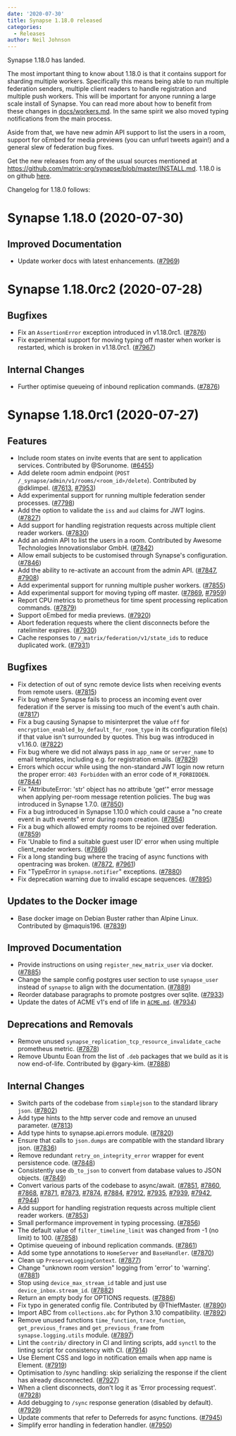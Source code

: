 ```yaml
---
date: '2020-07-30'
title: Synapse 1.18.0 released
categories:
  - Releases
author: Neil Johnson
---
```


Synapse 1.18.0 has landed.

The most important thing to know about 1.18.0 is that it contains support for sharding multiple workers. Specifically this means being able to run multiple federation senders, multiple client readers to handle registration and multiple push workers. This will be important for anyone running a large scale install of Synapse. You can read more about how to benefit from these changes in [docs/workers.md](https://github.com/matrix-org/synapse/blob/develop/docs/workers.md). In the same spirit we also moved typing notifications from the main process.

Aside from that, we have new admin API support to list the users in a room, support for oEmbed for media previews (you can unfurl tweets again!) and a general slew of federation bug fixes.

Get the new releases from any of the usual sources mentioned at https://github.com/matrix-org/synapse/blob/master/INSTALL.md. 1.18.0 is on github [here](https://github.com/matrix-org/synapse/releases/tag/v1.18.0).

Changelog for 1.18.0 follows:

Synapse 1.18.0 (2020-07-30)
===========================

Improved Documentation
----------------------

- Update worker docs with latest enhancements. ([\#7969](https://github.com/matrix-org/synapse/issues/7969))


Synapse 1.18.0rc2 (2020-07-28)
==============================

Bugfixes
--------

- Fix an `AssertionError` exception introduced in v1.18.0rc1. ([\#7876](https://github.com/matrix-org/synapse/issues/7876))
- Fix experimental support for moving typing off master when worker is restarted, which is broken in v1.18.0rc1. ([\#7967](https://github.com/matrix-org/synapse/issues/7967))


Internal Changes
----------------

- Further optimise queueing of inbound replication commands. ([\#7876](https://github.com/matrix-org/synapse/issues/7876))


Synapse 1.18.0rc1 (2020-07-27)
==============================

Features
--------

- Include room states on invite events that are sent to application services. Contributed by @Sorunome. ([\#6455](https://github.com/matrix-org/synapse/issues/6455))
- Add delete room admin endpoint (`POST /_synapse/admin/v1/rooms/<room_id>/delete`). Contributed by @dklimpel. ([\#7613](https://github.com/matrix-org/synapse/issues/7613), [\#7953](https://github.com/matrix-org/synapse/issues/7953))
- Add experimental support for running multiple federation sender processes. ([\#7798](https://github.com/matrix-org/synapse/issues/7798))
- Add the option to validate the `iss` and `aud` claims for JWT logins. ([\#7827](https://github.com/matrix-org/synapse/issues/7827))
- Add support for handling registration requests across multiple client reader workers. ([\#7830](https://github.com/matrix-org/synapse/issues/7830))
- Add an admin API to list the users in a room. Contributed by Awesome Technologies Innovationslabor GmbH. ([\#7842](https://github.com/matrix-org/synapse/issues/7842))
- Allow email subjects to be customised through Synapse's configuration. ([\#7846](https://github.com/matrix-org/synapse/issues/7846))
- Add the ability to re-activate an account from the admin API. ([\#7847](https://github.com/matrix-org/synapse/issues/7847), [\#7908](https://github.com/matrix-org/synapse/issues/7908))
- Add experimental support for running multiple pusher workers. ([\#7855](https://github.com/matrix-org/synapse/issues/7855))
- Add experimental support for moving typing off master. ([\#7869](https://github.com/matrix-org/synapse/issues/7869), [\#7959](https://github.com/matrix-org/synapse/issues/7959))
- Report CPU metrics to prometheus for time spent processing replication commands. ([\#7879](https://github.com/matrix-org/synapse/issues/7879))
- Support oEmbed for media previews. ([\#7920](https://github.com/matrix-org/synapse/issues/7920))
- Abort federation requests where the client disconnects before the ratelimiter expires. ([\#7930](https://github.com/matrix-org/synapse/issues/7930))
- Cache responses to `/_matrix/federation/v1/state_ids` to reduce duplicated work. ([\#7931](https://github.com/matrix-org/synapse/issues/7931))


Bugfixes
--------

- Fix detection of out of sync remote device lists when receiving events from remote users. ([\#7815](https://github.com/matrix-org/synapse/issues/7815))
- Fix bug where Synapse fails to process an incoming event over federation if the server is missing too much of the event's auth chain. ([\#7817](https://github.com/matrix-org/synapse/issues/7817))
- Fix a bug causing Synapse to misinterpret the value `off` for `encryption_enabled_by_default_for_room_type` in its configuration file(s) if that value isn't surrounded by quotes. This bug was introduced in v1.16.0. ([\#7822](https://github.com/matrix-org/synapse/issues/7822))
- Fix bug where we did not always pass in `app_name` or `server_name` to email templates, including e.g. for registration emails. ([\#7829](https://github.com/matrix-org/synapse/issues/7829))
- Errors which occur while using the non-standard JWT login now return the proper error: `403 Forbidden` with an error code of `M_FORBIDDEN`. ([\#7844](https://github.com/matrix-org/synapse/issues/7844))
- Fix "AttributeError: 'str' object has no attribute 'get'" error message when applying per-room message retention policies. The bug was introduced in Synapse 1.7.0. ([\#7850](https://github.com/matrix-org/synapse/issues/7850))
- Fix a bug introduced in Synapse 1.10.0 which could cause a "no create event in auth events" error during room creation. ([\#7854](https://github.com/matrix-org/synapse/issues/7854))
- Fix a bug which allowed empty rooms to be rejoined over federation. ([\#7859](https://github.com/matrix-org/synapse/issues/7859))
- Fix 'Unable to find a suitable guest user ID' error when using multiple client_reader workers. ([\#7866](https://github.com/matrix-org/synapse/issues/7866))
- Fix a long standing bug where the tracing of async functions with opentracing was broken. ([\#7872](https://github.com/matrix-org/synapse/issues/7872), [\#7961](https://github.com/matrix-org/synapse/issues/7961))
- Fix "TypeError in `synapse.notifier`" exceptions. ([\#7880](https://github.com/matrix-org/synapse/issues/7880))
- Fix deprecation warning due to invalid escape sequences. ([\#7895](https://github.com/matrix-org/synapse/issues/7895))


Updates to the Docker image
---------------------------

- Base docker image on Debian Buster rather than Alpine Linux. Contributed by @maquis196. ([\#7839](https://github.com/matrix-org/synapse/issues/7839))


Improved Documentation
----------------------

- Provide instructions on using `register_new_matrix_user` via docker. ([\#7885](https://github.com/matrix-org/synapse/issues/7885))
- Change the sample config postgres user section to use `synapse_user` instead of `synapse` to align with the documentation. ([\#7889](https://github.com/matrix-org/synapse/issues/7889))
- Reorder database paragraphs to promote postgres over sqlite. ([\#7933](https://github.com/matrix-org/synapse/issues/7933))
- Update the dates of ACME v1's end of life in [`ACME.md`](https://github.com/matrix-org/synapse/blob/master/docs/ACME.md). ([\#7934](https://github.com/matrix-org/synapse/issues/7934))


Deprecations and Removals
-------------------------

- Remove unused `synapse_replication_tcp_resource_invalidate_cache` prometheus metric. ([\#7878](https://github.com/matrix-org/synapse/issues/7878))
- Remove Ubuntu Eoan from the list of `.deb` packages that we build as it is now end-of-life. Contributed by @gary-kim. ([\#7888](https://github.com/matrix-org/synapse/issues/7888))


Internal Changes
----------------

- Switch parts of the codebase from `simplejson` to the standard library `json`. ([\#7802](https://github.com/matrix-org/synapse/issues/7802))
- Add type hints to the http server code and remove an unused parameter. ([\#7813](https://github.com/matrix-org/synapse/issues/7813))
- Add type hints to synapse.api.errors module. ([\#7820](https://github.com/matrix-org/synapse/issues/7820))
- Ensure that calls to `json.dumps` are compatible with the standard library json. ([\#7836](https://github.com/matrix-org/synapse/issues/7836))
- Remove redundant `retry_on_integrity_error` wrapper for event persistence code. ([\#7848](https://github.com/matrix-org/synapse/issues/7848))
- Consistently use `db_to_json` to convert from database values to JSON objects. ([\#7849](https://github.com/matrix-org/synapse/issues/7849))
- Convert various parts of the codebase to async/await. ([\#7851](https://github.com/matrix-org/synapse/issues/7851), [\#7860](https://github.com/matrix-org/synapse/issues/7860), [\#7868](https://github.com/matrix-org/synapse/issues/7868), [\#7871](https://github.com/matrix-org/synapse/issues/7871), [\#7873](https://github.com/matrix-org/synapse/issues/7873), [\#7874](https://github.com/matrix-org/synapse/issues/7874), [\#7884](https://github.com/matrix-org/synapse/issues/7884), [\#7912](https://github.com/matrix-org/synapse/issues/7912), [\#7935](https://github.com/matrix-org/synapse/issues/7935), [\#7939](https://github.com/matrix-org/synapse/issues/7939), [\#7942](https://github.com/matrix-org/synapse/issues/7942), [\#7944](https://github.com/matrix-org/synapse/issues/7944))
- Add support for handling registration requests across multiple client reader workers. ([\#7853](https://github.com/matrix-org/synapse/issues/7853))
- Small performance improvement in typing processing. ([\#7856](https://github.com/matrix-org/synapse/issues/7856))
- The default value of `filter_timeline_limit` was changed from -1 (no limit) to 100. ([\#7858](https://github.com/matrix-org/synapse/issues/7858))
- Optimise queueing of inbound replication commands. ([\#7861](https://github.com/matrix-org/synapse/issues/7861))
- Add some type annotations to `HomeServer` and `BaseHandler`. ([\#7870](https://github.com/matrix-org/synapse/issues/7870))
- Clean up `PreserveLoggingContext`. ([\#7877](https://github.com/matrix-org/synapse/issues/7877))
- Change "unknown room version" logging from 'error' to 'warning'. ([\#7881](https://github.com/matrix-org/synapse/issues/7881))
- Stop using `device_max_stream_id` table and just use `device_inbox.stream_id`. ([\#7882](https://github.com/matrix-org/synapse/issues/7882))
- Return an empty body for OPTIONS requests. ([\#7886](https://github.com/matrix-org/synapse/issues/7886))
- Fix typo in generated config file. Contributed by @ThiefMaster. ([\#7890](https://github.com/matrix-org/synapse/issues/7890))
- Import ABC from `collections.abc` for Python 3.10 compatibility. ([\#7892](https://github.com/matrix-org/synapse/issues/7892))
- Remove unused functions `time_function`, `trace_function`, `get_previous_frames`
  and `get_previous_frame` from `synapse.logging.utils` module. ([\#7897](https://github.com/matrix-org/synapse/issues/7897))
- Lint the `contrib/` directory in CI and linting scripts, add `synctl` to the linting script for consistency with CI. ([\#7914](https://github.com/matrix-org/synapse/issues/7914))
- Use Element CSS and logo in notification emails when app name is Element. ([\#7919](https://github.com/matrix-org/synapse/issues/7919))
- Optimisation to /sync handling: skip serializing the response if the client has already disconnected. ([\#7927](https://github.com/matrix-org/synapse/issues/7927))
- When a client disconnects, don't log it as 'Error processing request'. ([\#7928](https://github.com/matrix-org/synapse/issues/7928))
- Add debugging to `/sync` response generation (disabled by default). ([\#7929](https://github.com/matrix-org/synapse/issues/7929))
- Update comments that refer to Deferreds for async functions. ([\#7945](https://github.com/matrix-org/synapse/issues/7945))
- Simplify error handling in federation handler. ([\#7950](https://github.com/matrix-org/synapse/issues/7950))


